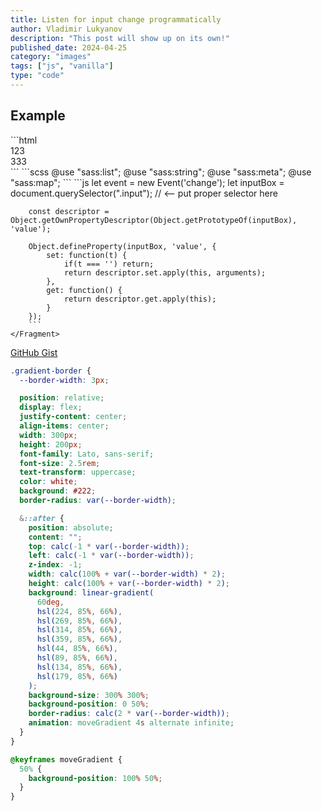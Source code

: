 ```yaml
---
title: Listen for input change programmatically
author: Vladimir Lukyanov
description: "This post will show up on its own!"
published_date: 2024-04-25
category: "images"
tags: ["js", "vanilla"]
type: "code"
---
```


## Example
<Snippet>
    <Fragment slot="html">
        ```html
        <div class="accordion">
            <div class="item">
                <div class="title">123</div>
                <div class="content">333</div>
            </div>
        </div>
        ```
    </Fragment>
    <Fragment slot="scss">
        ```scss
        @use "sass:list";
        @use "sass:string";
        @use "sass:meta";
        @use "sass:map";
        ```
    </Fragment>
    <Fragment slot="js">
        ```js
        let event = new Event('change');
        let inputBox = document.querySelector(".input"); // <-- put proper selector here

        const descriptor = Object.getOwnPropertyDescriptor(Object.getPrototypeOf(inputBox), 'value');

        Object.defineProperty(inputBox, 'value', {
            set: function(t) {
                if(t === '') return;
                return descriptor.set.apply(this, arguments);
            },
            get: function() {
                return descriptor.get.apply(this);
            }
        });
        ```
    </Fragment>
</Snippet>

<a href="https://gist.github.com/vladimirlukyanov/a990efb823f7522db6ee8823861b17c1" class="btn btn-link"
   target="_blank">GitHub Gist</a>


```css
.gradient-border {
  --border-width: 3px;

  position: relative;
  display: flex;
  justify-content: center;
  align-items: center;
  width: 300px;
  height: 200px;
  font-family: Lato, sans-serif;
  font-size: 2.5rem;
  text-transform: uppercase;
  color: white;
  background: #222;
  border-radius: var(--border-width);

  &::after {
    position: absolute;
    content: "";
    top: calc(-1 * var(--border-width));
    left: calc(-1 * var(--border-width));
    z-index: -1;
    width: calc(100% + var(--border-width) * 2);
    height: calc(100% + var(--border-width) * 2);
    background: linear-gradient(
      60deg,
      hsl(224, 85%, 66%),
      hsl(269, 85%, 66%),
      hsl(314, 85%, 66%),
      hsl(359, 85%, 66%),
      hsl(44, 85%, 66%),
      hsl(89, 85%, 66%),
      hsl(134, 85%, 66%),
      hsl(179, 85%, 66%)
    );
    background-size: 300% 300%;
    background-position: 0 50%;
    border-radius: calc(2 * var(--border-width));
    animation: moveGradient 4s alternate infinite;
  }
}

@keyframes moveGradient {
  50% {
    background-position: 100% 50%;
  }
}
```
